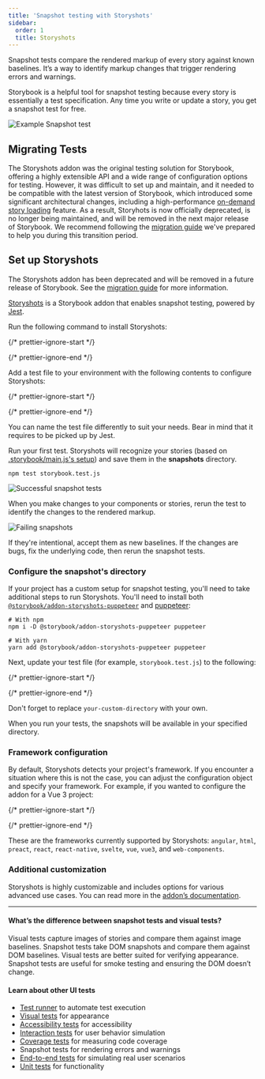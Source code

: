 ```yaml
---
title: 'Snapshot testing with Storyshots'
sidebar:
  order: 1
  title: Storyshots
---
```


Snapshot tests compare the rendered markup of every story against known baselines. It’s a way to identify markup changes that trigger rendering errors and warnings.

Storybook is a helpful tool for snapshot testing because every story is essentially a test specification. Any time you write or update a story, you get a snapshot test for free.

![Example Snapshot test](../../_assets/writing-tests/snapshot-test.png)

## Migrating Tests

The Storyshots addon was the original testing solution for Storybook, offering a highly extensible API and a wide range of configuration options for testing. However, it was difficult to set up and maintain, and it needed to be compatible with the latest version of Storybook, which introduced some significant architectural changes, including a high-performance [on-demand story loading](../../configure/index.mdx#on-demand-story-loading) feature. As a result, Storyhots is now officially deprecated, is no longer being maintained, and will be removed in the next major release of Storybook. We recommend following the [migration guide](./storyshots-migration-guide.mdx) we've prepared to help you during this transition period.

## Set up Storyshots

<Callout variant="warning">

  The Storyshots addon has been deprecated and will be removed in a future release of Storybook. See the [migration guide](./storyshots-migration-guide.mdx) for more information.
  
</Callout>

[Storyshots](https://storybook.js.org/addons/@storybook/addon-storyshots/) is a Storybook addon that enables snapshot testing, powered by [Jest](https://jestjs.io/docs/getting-started).

Run the following command to install Storyshots:

{/* prettier-ignore-start */}

<CodeSnippets path="storybook-addon-storyshots-install.md" />

{/* prettier-ignore-end */}

Add a test file to your environment with the following contents to configure Storyshots:

{/* prettier-ignore-start */}

<CodeSnippets path="storybook-storyshots-config.md" />

{/* prettier-ignore-end */}

<Callout variant="info" icon="💡">
  You can name the test file differently to suit your needs. Bear in mind that it requires to be picked up by Jest.
</Callout>

Run your first test. Storyshots will recognize your stories (based on [.storybook/main.js's setup](../../configure/story-rendering.mdx)) and save them in the **snapshots** directory.

```shell
npm test storybook.test.js
```

![Successful snapshot tests](../../_assets/writing-tests/storyshots-pass.png)

When you make changes to your components or stories, rerun the test to identify the changes to the rendered markup.

![Failing snapshots](../../_assets/writing-tests/storyshots-fail.png)

If they're intentional, accept them as new baselines. If the changes are bugs, fix the underlying code, then rerun the snapshot tests.

### Configure the snapshot's directory

If your project has a custom setup for snapshot testing, you'll need to take additional steps to run Storyshots. You'll need to install both [`@storybook/addon-storyshots-puppeteer`](https://github.com/storybookjs/storybook/tree/release-7-6/code/addons/storyshots-puppeteer) and [puppeteer](https://github.com/puppeteer/puppeteer):

```shell
# With npm
npm i -D @storybook/addon-storyshots-puppeteer puppeteer

# With yarn
yarn add @storybook/addon-storyshots-puppeteer puppeteer
```

Next, update your test file (for example, `storybook.test.js`) to the following:

{/* prettier-ignore-start */}

<CodeSnippets path="storybook-storyshots-custom-directory.md" />

{/* prettier-ignore-end */}

<Callout variant="info" icon="💡">

  Don't forget to replace `your-custom-directory` with your own.

</Callout>

When you run your tests, the snapshots will be available in your specified directory.

### Framework configuration

By default, Storyshots detects your project's framework. If you encounter a situation where this is not the case, you can adjust the configuration object and specify your framework. For example, if you wanted to configure the addon for a Vue 3 project:

{/* prettier-ignore-start */}

<CodeSnippets path="storybook-storyshots-custom-framework.md" />

{/* prettier-ignore-end */}

These are the frameworks currently supported by Storyshots: `angular`, `html`, `preact`, `react`, `react-native`, `svelte`, `vue`, `vue3`, and `web-components`.

### Additional customization

Storyshots is highly customizable and includes options for various advanced use cases. You can read more in the [addon’s documentation](https://github.com/storybookjs/storybook/tree/release-7-6/code/addons/storyshots-core#options).

***

#### What’s the difference between snapshot tests and visual tests?

Visual tests capture images of stories and compare them against image baselines. Snapshot tests take DOM snapshots and compare them against DOM baselines. Visual tests are better suited for verifying appearance. Snapshot tests are useful for smoke testing and ensuring the DOM doesn’t change.

#### Learn about other UI tests

* [Test runner](../test-runner.mdx) to automate test execution
* [Visual tests](../visual-testing.mdx) for appearance
* [Accessibility tests](../accessibility-testing.mdx) for accessibility
* [Interaction tests](../interaction-testing.mdx) for user behavior simulation
* [Coverage tests](../test-coverage.mdx) for measuring code coverage
* Snapshot tests for rendering errors and warnings
* [End-to-end tests](../import-stories-in-tests/stories-in-end-to-end-tests.mdx) for simulating real user scenarios
* [Unit tests](../import-stories-in-tests/stories-in-unit-tests.mdx) for functionality
